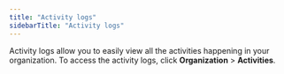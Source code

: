 ```yaml
---
title: "Activity logs"
sidebarTitle: "Activity logs"
---
```



Activity logs allow you to easily view all the activities happening in your organization. To access the activity logs, click **Organization** > **Activities**.